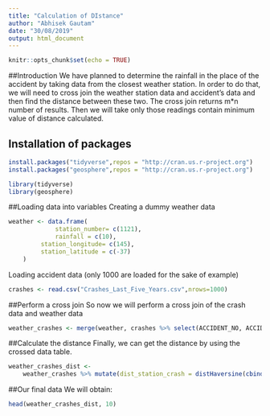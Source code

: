 ```yaml
---
title: "Calculation of DIstance"
author: "Abhisek Gautam"
date: "30/08/2019"
output: html_document
---
```


```r
knitr::opts_chunk$set(echo = TRUE)
```

##Introduction
We have planned to determine the rainfall in the place of the accident by taking data from the closest weather station. In order to do that, we will need to cross join the weather station data and accident's data and then find the distance between these two. The cross join returns m*n number of results. Then we will take only those readings contain minimum value of distance calculated.

## Installation of packages

``` r
install.packages("tidyverse",repos = "http://cran.us.r-project.org")
install.packages("geosphere",repos = "http://cran.us.r-project.org")

library(tidyverse)
library(geosphere)
```

##Loading data into variables
Creating a dummy weather data
``` r
weather <- data.frame(
			 station_number= c(1121),
			 rainfall = c(10),
	     station_longitude= c(145),
	     station_latitude = c(-37)
	)
```

Loading accident data (only 1000 are loaded for the sake of example)
``` r
crashes <- read.csv("Crashes_Last_Five_Years.csv",nrows=1000)
```

##Perform a cross join
So now we will perform a cross join of the crash data and weather data

``` r
weather_crashes <- merge(weather, crashes %>% select(ACCIDENT_NO, ACCIDENT_DATE, LONGITUDE, LATITUDE), all= TRUE)
```

##Calculate the distance
Finally, we can get the distance by using the crossed data table.

``` r
weather_crashes_dist <- 
	weather_crashes %>% mutate(dist_station_crash = distHaversine(cbind(station_longitude, station_latitude), cbind(LONGITUDE, LATITUDE)))
```

##Our final data
We will obtain:

``` r
head(weather_crashes_dist, 10)
```
